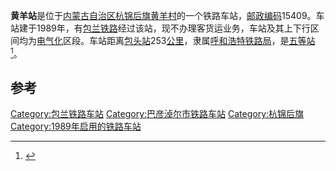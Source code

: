 {{noteTA
|1=zh-cn:始发车次; zh-hk:列車班次;
|2=zh-cn:车次; zh-hk:班次;
}}
{{Infobox China railway station
|车站名称 = 黄羊站
|车站名称拼音 = 
|车站地址 = [[内蒙古自治区|内蒙古自治区]][[巴彦淖尔市|巴彦淖尔市]][[杭锦后旗|杭锦后旗]]
|坐标 = {{coord|40.544290|N|107.107645|E|display=inline,title}}
|归属 = [[呼和浩特铁路局|呼和浩特铁路局]]
|车站等级 = [[五等站_(中铁)|五等站]]
|线路 = [[包兰铁路|包兰铁路]]
|使用状态 = 已撤销
}}
'''黄羊站'''是位于[[内蒙古自治区|内蒙古自治区]][[杭锦后旗|杭锦后旗]][[黄羊村|黄羊村]]的一个铁路车站，[[邮政编码|邮政编码]]15409。车站建于1989年，有[[包兰铁路|包兰铁路]]经过该站，现不办理客货运业务，车站及其上下行区间均为[[电气化|电气化]]区段。车站距离[[包头站|包头站]]253[[公里|公里]]，隶属[[呼和浩特铁路局|呼和浩特铁路局]]，是[[五等站_(中铁)|五等站]]<ref>{{Cite book|title=中国铁路站名词典|last=[[孙本祥|孙本祥]]主编|first=|publisher=北京：[[中国铁道出版社|中国铁道出版社]]|year=2003.04|isbn=7-113-03941-3|location=|pages=618-622}}</ref>。

==参考==
{{reflist}}

{{start rail box}}
{{s-inop|[[头道桥站|头道桥站]]}}
{{s-line|[[包兰铁路|包兰铁路]]<br />← 6km 黄羊站 8km →}}
{{s-inop|[[补隆淖站|补隆淖站]]}}
{{end box}}
{{包兰铁路}}
{{铁路车站小作品}}
{{内蒙古自治区小作品}}

[[Category:包兰铁路车站|Category:包兰铁路车站]]
[[Category:巴彦淖尔市铁路车站|Category:巴彦淖尔市铁路车站]]
[[Category:杭锦后旗|Category:杭锦后旗]]
[[Category:1989年启用的铁路车站|Category:1989年启用的铁路车站]]